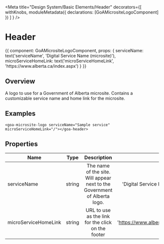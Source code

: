 

<Meta title="Design System/Basic Elements/Header" decorators={[
        withKnobs,
        moduleMetadata({ declarations: [GoAMicrositeLogoComponent] })
    ]
} />

# Header

<Preview>
  <Story name="Micro Site Logo" height={100} parameters={
    {
      design: {
        specUrl: 'https://xd.adobe.com/view/18ccfd61-7e54-450e-a05d-cabfff452d6e-4d9f/screen/bbcbebfa-96a4-4625-931e-54b7b7e60b4e/specs',
        reviewUrl: 'https://xd.adobe.com/view/75ca41d4-040c-4b1d-6ff9-0430b7119cf0-03fb/'
      }
    }
  }>
    {{
        component: GoAMicrositeLogoComponent,
        props: {
          serviceName: text('serviceName', 'Digital Service Name (microsite)'),
          microServiceHomeLink: text('microServiceHomeLink', 'https://www.alberta.ca/index.aspx')
        }
    }}
  </Story>
</Preview>

## Overview

A logo to use for a Government of Alberta microsite.  Contains a customizable service name and home link for the microsite.

## Examples
```
<goa-microsite-logo serviceName="Sample service" microServiceHomeLink="/"></goa-header>
```

## Properties

| Name     | Type | Description | Default |
|----------|:----:|:-----------:|--------:|
| serviceName    | string | The name of the site.  Will appear next to the Government of Alberta logo. | 'Digital Service Name (microsite)' |
| microServiceHomeLink | string | URL to use as the link for the click on the footer | 'https://www.alberta.ca/index.aspx' |

